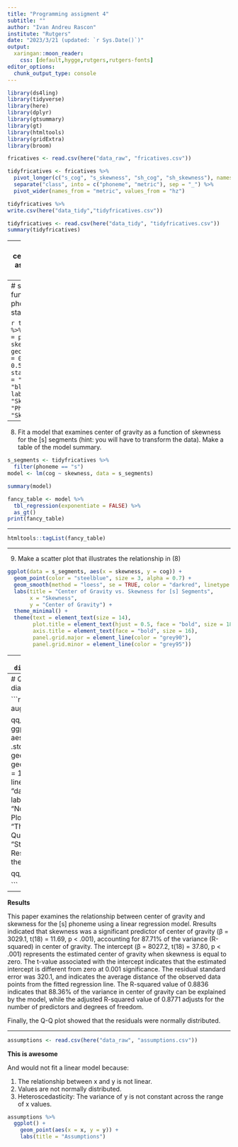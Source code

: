 ```yaml
---
title: "Programming assigment 4"
subtitle: ""
author: "Ivan Andreu Rascon"
institute: "Rutgers"
date: "2023/3/21 (updated: `r Sys.Date()`)"
output: 
  xaringan::moon_reader:
    css: [default,hygge,rutgers,rutgers-fonts]
editor_options: 
  chunk_output_type: console
---
```

```r
library(ds4ling)
library(tidyverse)
library(here)
library(dplyr)
library(gtsummary)
library(gt)
library(htmltools)
library(gridExtra)
library(broom)

```


```r

fricatives <- read.csv(here("data_raw", "fricatives.csv"))

```

```r
tidyfricatives <- fricatives %>%
  pivot_longer(c("s_cog", "s_skewness", "sh_cog", "sh_skewness"), names_to = "class", values_to = "hz") %>%
  separate("class", into = c("phoneme", "metric"), sep = "_") %>%
  pivot_wider(names_from = "metric", values_from = "hz")

tidyfricatives %>%
write.csv(here("data_tidy","tidyfricatives.csv"))

```


```r

tidyfricatives <- read.csv(here("data_tidy", "tidyfricatives.csv"))
summary(tidyfricatives)

```

---
# boxplot of center of gravity as a function of phoneme. 


```r
tidyfricatives %>% 
  ggplot() +
    geom_boxplot(aes(x = phoneme, y = cog)) +
    labs(title = "center of gravity of phonemes /s/ and /ʃ/")

```

---
# skewness as a function of phoneme with stat_summary


```r
tidyfricatives %>%
  ggplot(aes(x = phoneme, y = skewness)) +
  geom_jitter(width = 0.07, alpha = 0.5) +
  stat_summary(fun = "mean", color = "blue") +
  labs(title = "Skewness", x = "Phoneme", y = "Skewness")
```


---
8. Fit a model that examines center of gravity as a function of skewness for the [s] segments (hint: you will have to transform the data). Make a table of the model summary.

```r

s_segments <- tidyfricatives %>%
  filter(phoneme == "s")
model <- lm(cog ~ skewness, data = s_segments)

summary(model)

fancy_table <- model %>%
  tbl_regression(exponentiate = FALSE) %>%
  as_gt()
print(fancy_table)

```
---

```r
htmltools::tagList(fancy_table)

```

---

9. Make a scatter plot that illustrates the relationship in (8)

```r

ggplot(data = s_segments, aes(x = skewness, y = cog)) +
  geom_point(color = "steelblue", size = 3, alpha = 0.7) +
  geom_smooth(method = "loess", se = TRUE, color = "darkred", linetype = "solid", size = 1.5) +
  labs(title = "Center of Gravity vs. Skewness for [s] Segments",
       x = "Skewness",
       y = "Center of Gravity") +
  theme_minimal() +
  theme(text = element_text(size = 14),
        plot.title = element_text(hjust = 0.5, face = "bold", size = 18),
        axis.title = element_text(face = "bold", size = 16),
        panel.grid.major = element_line(color = "grey90"),
        panel.grid.minor = element_line(color = "grey95"))

```

---
```r
diagnosis(model)
```

---
# QQ Plot - Model diagnostics

```r

model_diag <- augment(model)

qq_plot <- ggplot(model_diag, aes(sample = .std.resid)) +
  geom_qq() +
  geom_abline(slope = 1, intercept = 0, linetype = "dashed") +
  labs(title = "Normal Q-Q Plot",
       x = "Theoretical Quantiles",
       y = "Standardized Residuals") +
  theme_minimal()

qq_plot

```

---
**Results** 

This paper examines the relationship between center of gravity and skewness for the [s] phoneme using a linear regression model. Rresults indicated that skewness was a significant predictor of center of gravity (β = 3029.1, t(18) = 11.69, p < .001), accounting for 87.71% of the variance (R-squared) in center of gravity. 
The intercept (β = 8027.2, t(18) = 37.80, p < .001) represents the estimated center of gravity when skewness is equal to zero. The t-value associated with the intercept indicates that the estimated intercept is different from zero at 0.001 significance.
The residual standard error was 320.1, and indicates the average distance of the observed data points from the fitted regression line. The R-squared value of 0.8836 indicates that 88.36% of the variance in center of gravity can be explained by the model, while the adjusted R-squared value of 0.8771 adjusts for the number of predictors and degrees of freedom.

Finally, the Q-Q plot showed that the residuals were normally distributed. 

---

```r

assumptions <- read.csv(here("data_raw", "assumptions.csv"))

```

**This is awesome**

And would not fit a linear model because:

1. The relationship between x and y is not linear.
2. Values are not normally distributed.
3. Heteroscedasticity: The variance of y is not constant across the range of x values.

```r

assumptions %>% 
  ggplot() +
    geom_point(aes(x = x, y = y)) +
    labs(title = "Assumptions")



```

